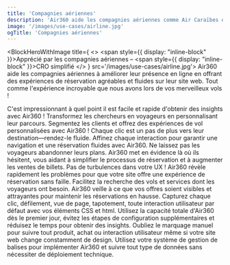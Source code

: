 ```yaml
---
title: 'Compagnies aériennes'
description: 'Air360 aide les compagnies aériennes comme Air Caraïbes ou Scandinavian Airlines à améliorer leur présence en ligne en offrant des expériences de réservation personnalisées et fluides, adaptées aux préférences uniques de chaque voyageur. En identifiant les zones où les utilisateurs rencontrent des difficultés, de la sélection des vols au paiement, Air360 veille à ce que chaque potentiel obstacle soit éliminé, augmentant ainsi les conversions de réservation et la fidélité des clients.'
image: '/images/use-cases/airline.jpg'
ogTitle: 'Compagnies aériennes'
---
```


<BlockHeroWithImage title={
    <>
      <span style={{ display: "inline-block" }}>Apprécié par les compagnies aériennes –</span> <span style={{ display: "inline-block" }}>CRO simplifié</span>
    </>
  } src='/images/use-cases/airline.jpg'>
  Air360 aide les compagnies aériennes à améliorer leur présence en ligne en offrant des expériences de réservation agréables et fluides sur leur site web. Tout comme l'expérience incroyable que nous avons lors de vos merveilleux vols !
</BlockHeroWithImage>

<ShowcaseLogos>
  <SAS />
  <Aircaraibes />
</ShowcaseLogos>

<BlockTestimonial name='Aircaribes' src='/logo-brand/air-caraibes.svg'>
  C'est impressionnant à quel point il est facile et rapide d'obtenir des insights avec Air360 !
</BlockTestimonial>

<SlideFeature title='Comment Air360 aide-t-il les compagnies aériennes ?'>
  <Slide title='Créer des expériences qui convertissent' src='/images/use-cases/slides/slide1.svg' shadow={false}>
    Transformez les chercheurs en voyageurs en personnalisant leur parcours. Segmentez les clients et offrez des expériences de vol personnalisées avec Air360 !
  </Slide>
  <Slide title='La meilleure version possible de chaque page' src='/images/use-cases/slides/slide2.svg' shadow={false}>
    Chaque clic est un pas de plus vers leur destination—rendez-le fluide. Affinez chaque interaction pour garantir une navigation et une réservation fluides avec Air360.
  </Slide>
  <Slide title="Simplifiez l'expérience de réservation" src='/images/use-cases/slides/slide3.svg' shadow={false}>
    Ne laissez pas les voyageurs abandonner leurs plans. Air360 met en évidence là où ils hésitent, vous aidant à simplifier le processus de réservation et à augmenter les ventes de billets.
  </Slide>
  <Slide title='Assurez le bon fonctionnement de votre site' src='/images/use-cases/slides/slide4.svg' shadow={false}>
    Pas de turbulences dans votre UX ! Air360 révèle rapidement les problèmes pour que votre site offre une expérience de réservation sans faille.
  </Slide>
  <Slide title='Gardez vos clients satisfaits' src='/images/use-cases/slides/slide5.svg' shadow={false}>
    Facilitez la recherche des vols et services dont les voyageurs ont besoin. Air360 veille à ce que vos offres soient visibles et attrayantes pour maintenir les réservations en hausse.
  </Slide>
</SlideFeature>

<GalleryBlocks title='Comme un voyage dans le temps – mais plus facile !'>
  <Block title='Suivi automatique' icon='robot-astromech' color='orange'>
    Capturez chaque clic, défilement, vue de page, tapotement, toute interaction utilisateur par défaut avec vos éléments CSS et html.
  </Block>
  <Block title="Prêt à l'emploi" icon='bolt' color='purple'>
    Utilisez la capacité totale d'Air360 dès le premier jour, évitez les étapes de configuration supplémentaires et réduisez le temps pour obtenir des insights.
  </Block>
  <Block title='Sans étiquette' icon='tag' color='orange'>
    Oubliez le marquage manuel pour suivre tout produit, achat ou interaction utilisateur même si votre site web change constamment de design.
  </Block>
  <Block title='Sans code' icon='code' color='purple'>
    Utilisez votre système de gestion de balises pour implémenter Air360 et suivre tout type de données sans nécessiter de déploiement technique.
  </Block>
</GalleryBlocks>

<BlockSection lp>
  <LaundryList lang="fr" items={['Créer des expériences qui convertissent', 'La meilleure version possible de chaque page', "Simplifier l'expérience de réservation", 'Maintenir votre site en bon état de fonctionnement', 'Garder vos clients satisfaits']} />
</BlockSection>

<BlockFeature title='Tout ce dont vous avez besoin pour créer la meilleure expérience utilisateur possible'>
  <Feature name='Suivi automatique' icon='robot-astromech' />
  <Feature name='Collecte de données personnalisée' icon='database' />
  <Feature name="Détection d'erreurs sans code" icon='message-exclamation' />
  <Feature name='Segments avancés' icon='square-kanban' />
  <Feature name="Analyse de l'entonnoir" icon='filter-circle-dollar' />
  <Feature name='Parcours utilisateur' icon='cart-shopping' />
  <Feature name='Analyse sur la page' icon='user-magnifying-glass' />
  <Feature name='Replays de sessions' icon='clapperboard-play' />
</BlockFeature>

<BlockSection className='mb-15'>
  <IncreaseConversionWrapper />
</BlockSection>
